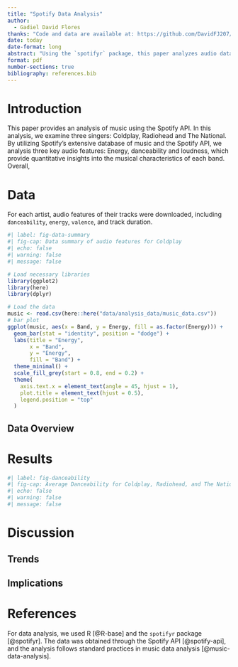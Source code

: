 ```yaml
---
title: "Spotify Data Analysis"
author: 
  - Gadiel David Flores
thanks: "Code and data are available at: https://github.com/DavidFJ207/spotify_analysis"
date: today
date-format: long
abstract: "Using the `spotifyr` package, this paper analyzes audio data"
format: pdf
number-sections: true
bibliography: references.bib
---
```


# Introduction
This paper provides an analysis of music using the Spotify API. In this analysis, we examine three singers: Coldplay, Radiohead and The National. By utilizing Spotify’s extensive database of music and the Spotify API, we analysis three key audio features: Energy, danceability and loudness, which provide quantitative insights into the musical characteristics of each band. Overall, 

# Data {#sec-data}
For each artist, audio features of their tracks were downloaded, including `danceability`, `energy`, `valence`, and track duration.

```r
#| label: fig-data-summary
#| fig-cap: Data summary of audio features for Coldplay
#| echo: false
#| warning: false
#| message: false

# Load necessary libraries
library(ggplot2)
library(here)
library(dplyr)

# Load the data 
music <- read.csv(here::here("data/analysis_data/music_data.csv"))
# bar plot
ggplot(music, aes(x = Band, y = Energy, fill = as.factor(Energy))) +
  geom_bar(stat = "identity", position = "dodge") +  
  labs(title = "Energy",
       x = "Band",
       y = "Energy",
       fill = "Band") + 
  theme_minimal() +  
  scale_fill_grey(start = 0.8, end = 0.2) +  
  theme(
    axis.text.x = element_text(angle = 45, hjust = 1),  
    plot.title = element_text(hjust = 0.5),  
    legend.position = "top"  
  )
```

## Data Overview

# Results {#sec-results}


```r
#| label: fig-danceability
#| fig-cap: Average Danceability for Coldplay, Radiohead, and The National
#| echo: false
#| warning: false
#| message: false

```

# Discussion {#sec-discussion}

## Trends {#sec-trends}

## Implications {#sec-implications}

# References {#sec-references}

For data analysis, we used R [@R-base] and the `spotifyr` package [@spotifyr]. The data was obtained through the Spotify API [@spotify-api], and the analysis follows standard practices in music data analysis [@music-data-analysis].